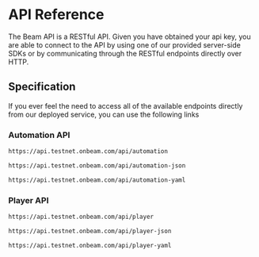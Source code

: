 # API Reference

The Beam API is a RESTful API. Given you have obtained your api key, you are able to connect to the API by using one of our provided server-side SDKs or by communicating through the RESTful endpoints directly over HTTP.

## Specification

If you ever feel the need to access all of the available endpoints directly from our deployed service, you can use the following links

### Automation API

```md filename="Swagger UI"
https://api.testnet.onbeam.com/api/automation
```

```md filename="OpenAPI specification (JSON)"
https://api.testnet.onbeam.com/api/automation-json
```

```md filename="OpenAPI specification (YAML)"
https://api.testnet.onbeam.com/api/automation-yaml
```


### Player API

```md filename="Swagger UI"
https://api.testnet.onbeam.com/api/player
```

```md filename="OpenAPI specification (JSON)"
https://api.testnet.onbeam.com/api/player-json
```

```md filename="OpenAPI specification (YAML)"
https://api.testnet.onbeam.com/api/player-yaml
```
